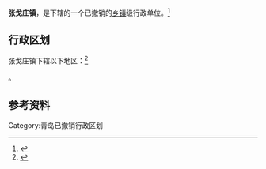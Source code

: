 {{中国乡级行政区|37/02/83/103/000}}

'''张戈庄镇'''，是{{PRC admin/fullname|37/02/83/103/000|3}}下辖的一个已撤销的[[乡镇|乡镇]]级行政单位。<ref>{{PRC admin/ref sgc|{{PRC admin/parent|37/02/83/103/000}}}}</ref>

== 行政区划 ==

张戈庄镇下辖以下地区：<ref>{{PRC admin/ref sgc|37/02/83/103/000}}</ref>

{{PRC admin/children|37/02/83/103/000}}。

== 参考资料 ==

{{reflist}}

{{青岛小作品}}
Category:青岛已撤销行政区划